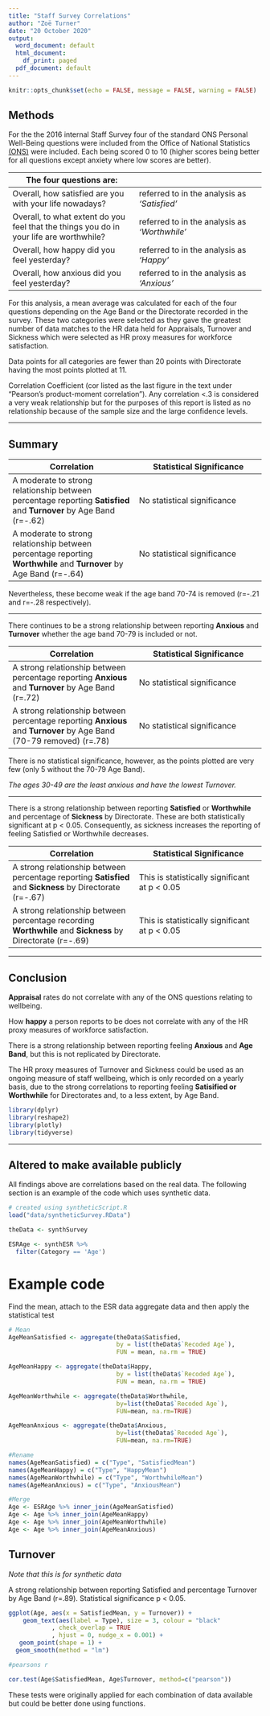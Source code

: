 ```yaml
---
title: "Staff Survey Correlations"
author: "Zoë Turner"
date: "20 October 2020"
output:
  word_document: default
  html_document:
    df_print: paged
  pdf_document: default
---
```


```r

knitr::opts_chunk$set(echo = FALSE, message = FALSE, warning = FALSE)

```

## Methods

For the the 2016 internal Staff Survey four of the standard ONS Personal Well-Being questions were included from the Office of National Statistics [(ONS)](https://www.ons.gov.uk/peoplepopulationandcommunity/wellbeing/methodologies/surveysusingthe4officefornationalstatisticspersonalwellbeingquestions) were included. Each being scored 0 to 10 (higher scores being better for all questions except anxiety where low scores are better).


The four questions are:   | 
------------- | -------------
Overall, how satisfied are you with your life nowadays? | referred to in the analysis as *'Satisfied'* 
Overall, to what extent do you feel that the things you do in your life are worthwhile? |  referred to in the analysis as *'Worthwhile'*
Overall, how happy did you feel yesterday? | referred to in the analysis as *'Happy'*
Overall, how anxious did you feel yesterday? |  referred to in the analysis as *'Anxious'* 

For this analysis, a mean average was calculated for each of the four questions depending on the Age Band or the Directorate recorded in the survey. These two categories were selected as they gave the greatest number of data matches to the HR data held for Appraisals, Turnover and Sickness which were selected as HR proxy measures for workforce satisfaction.

Data points for all categories are fewer than 20 points with Directorate having the most points plotted at 11.

Correlation Coefficient (cor listed as the last figure in the text under "Pearson's product-moment correlation"). Any correlation <.3 is considered a very weak relationship but for the purposes of this report is listed as no relationship because of the sample size and the large confidence levels.

**********

## Summary

Correlation  | Statistical Significance
------------- | -------------
A moderate to strong relationship between percentage reporting **Satisfied** and **Turnover** by Age Band  (r=-.62)|  No statistical significance 
A moderate to strong relationship between percentage reporting **Worthwhile** and **Turnover** by Age Band (r=-.64)|   No statistical significance

Nevertheless, these become weak if the age band 70-74 is removed (r=-.21 and r=-.28 respectively). 


**********


There continues to be a strong relationship between reporting **Anxious** and **Turnover** whether the age band 70-79 is included or not.

Correlation  | Statistical Significance
------------- | -------------
A strong relationship between percentage reporting **Anxious** and **Turnover** by Age Band (r=.72)| No statistical significance
A strong relationship between percentage reporting **Anxious** and **Turnover** by Age Band (70-79 removed) (r=.78) | No statistical significance

There is no statistical significance, however, as the points plotted are very few (only 5 without the 70-79 Age Band).

*The ages 30-49 are the least anxious and have the lowest Turnover.*


**********



There is a strong relationship between reporting **Satisfied** or **Worthwhile** and percentage of **Sickness** by Directorate. These are both statistically significant at p < 0.05. Consequently, as sickness increases the reporting of feeling Satisfied or Worthwhile decreases.

Correlation  | Statistical Significance
------------- | -------------
A strong relationship between percentage reporting **Satisfied** and **Sickness** by Directorate (r=-.67)| This is statistically significant at p < 0.05
A strong relationship between percentage recording **Worthwhile** and **Sickness** by Directorate (r=-.69)| This is statistically significant at p < 0.05

**********

## Conclusion


**Appraisal** rates do not correlate with any of the ONS questions relating to wellbeing.

How **happy** a person reports to be does not correlate with any of the HR proxy measures of workforce satisfaction.

There is a strong relationship between reporting feeling **Anxious** and **Age Band**, but this is not replicated by Directorate.

The HR proxy measures of Turnover and Sickness could be used as an ongoing measure of staff wellbeing, which is only recorded on a yearly basis, due to the strong correlations to reporting feeling **Satisified or Worthwhile** for Directorates and, to a less extent, by Age Band.

 
```r

library(dplyr)
library(reshape2)
library(plotly)
library(tidyverse)

```
**********

## Altered to make available publicly

All findings above are correlations based on the real data. The following section is an example of the code which uses synthetic data. 

```r

# created using syntheticScript.R
load("data/syntheticSurvey.RData")

theData <- synthSurvey

ESRAge <- synthESR %>% 
  filter(Category == 'Age')

```

# Example code

Find the mean, attach to the ESR data aggregate data and then apply the statistical test

```r

# Mean
AgeMeanSatisfied <- aggregate(theData$Satisfied, 
                              by = list(theData$`Recoded Age`), 
                              FUN = mean, na.rm = TRUE)

AgeMeanHappy <- aggregate(theData$Happy, 
                              by = list(theData$`Recoded Age`), 
                              FUN = mean, na.rm = TRUE)

AgeMeanWorthwhile <- aggregate(theData$Worthwhile,
                              by=list(theData$`Recoded Age`),
                              FUN=mean, na.rm=TRUE)

AgeMeanAnxious <- aggregate(theData$Anxious,
                              by=list(theData$`Recoded Age`),
                              FUN=mean, na.rm=TRUE)

#Rename
names(AgeMeanSatisfied) = c("Type", "SatisfiedMean")
names(AgeMeanHappy) = c("Type", "HappyMean")
names(AgeMeanWorthwhile) = c("Type", "WorthwhileMean")
names(AgeMeanAnxious) = c("Type", "AnxiousMean")

#Merge
Age <- ESRAge %>% inner_join(AgeMeanSatisfied)
Age <- Age %>% inner_join(AgeMeanHappy)
Age <- Age %>% inner_join(AgeMeanWorthwhile)
Age <- Age %>% inner_join(AgeMeanAnxious)

```

## Turnover

*Note that this is for synthetic data*

A strong relationship between reporting Satisfied and percentage Turnover by Age Band (r=.89). Statistical significance p < 0.05.

```r

ggplot(Age, aes(x = SatisfiedMean, y = Turnover)) + 
    geom_text(aes(label = Type), size = 3, colour = "black"
            , check_overlap = TRUE
            , hjust = 0, nudge_x = 0.001) + 
   geom_point(shape = 1) + 
  geom_smooth(method = "lm")

#pearsons r 

cor.test(Age$SatisfiedMean, Age$Turnover, method=c("pearson"))


```

These tests were originally applied for each combination of data available but could be better done using functions. 